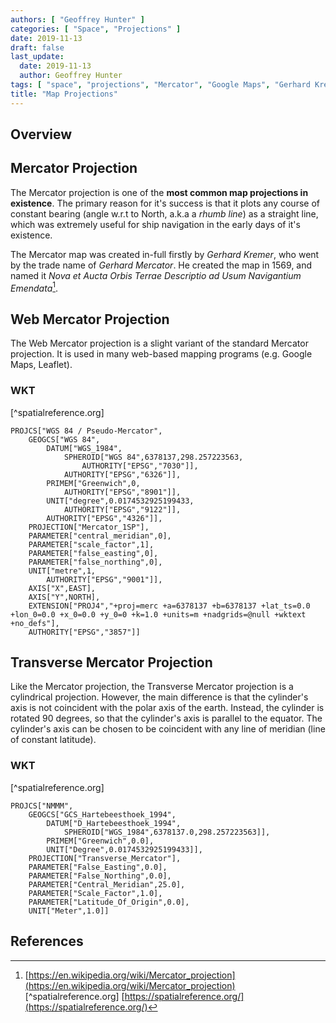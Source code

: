 ```yaml
---
authors: [ "Geoffrey Hunter" ]
categories: [ "Space", "Projections" ]
date: 2019-11-13
draft: false
last_update:
  date: 2019-11-13
  author: Geoffrey Hunter
tags: [ "space", "projections", "Mercator", "Google Maps", "Gerhard Kremer", "Gerhard Mercator", "WKT" ]
title: "Map Projections"
---
```



## Overview

## Mercator Projection

The Mercator projection is one of the **most common map projections in existence**. The primary reason for it's success is that it plots any course of constant bearing (angle w.r.t to North, a.k.a a _rhumb line_) as a straight line, which was extremely useful for ship navigation in the early days of it's existence.

The Mercator map was created in-full firstly by _Gerhard Kremer_, who went by the trade name of _Gerhard Mercator_. He created the map in 1569, and named it _Nova et Aucta Orbis Terrae Descriptio ad Usum Navigantium Emendata_[^wikipedia].

## Web Mercator Projection

The Web Mercator projection is a slight variant of the standard Mercator projection. It is used in many web-based mapping programs (e.g. Google Maps, Leaflet).

### WKT

[^spatialreference.org]

```text
PROJCS["WGS 84 / Pseudo-Mercator",
    GEOGCS["WGS 84",
        DATUM["WGS_1984",
            SPHEROID["WGS 84",6378137,298.257223563,
                AUTHORITY["EPSG","7030"]],
            AUTHORITY["EPSG","6326"]],
        PRIMEM["Greenwich",0,
            AUTHORITY["EPSG","8901"]],
        UNIT["degree",0.0174532925199433,
            AUTHORITY["EPSG","9122"]],
        AUTHORITY["EPSG","4326"]],
    PROJECTION["Mercator_1SP"],
    PARAMETER["central_meridian",0],
    PARAMETER["scale_factor",1],
    PARAMETER["false_easting",0],
    PARAMETER["false_northing",0],
    UNIT["metre",1,
        AUTHORITY["EPSG","9001"]],
    AXIS["X",EAST],
    AXIS["Y",NORTH],
    EXTENSION["PROJ4","+proj=merc +a=6378137 +b=6378137 +lat_ts=0.0 +lon_0=0.0 +x_0=0.0 +y_0=0 +k=1.0 +units=m +nadgrids=@null +wktext  +no_defs"],
    AUTHORITY["EPSG","3857"]]
```

## Transverse Mercator Projection

Like the Mercator projection, the Transverse Mercator projection is a cylindrical projection. However, the main difference is that the cylinder's axis is not coincident with the polar axis of the earth. Instead, the cylinder is rotated 90 degrees, so that the cylinder's axis is parallel to the equator. The cylinder's axis can be chosen to be coincident with any line of meridian (line of constant latitude).

### WKT

[^spatialreference.org]

```text
PROJCS["NMMM",
    GEOGCS["GCS_Hartebeesthoek_1994",
        DATUM["D_Hartebeesthoek_1994",
            SPHEROID["WGS_1984",6378137.0,298.257223563]],
        PRIMEM["Greenwich",0.0],
        UNIT["Degree",0.0174532925199433]],
    PROJECTION["Transverse_Mercator"],
    PARAMETER["False_Easting",0.0],
    PARAMETER["False_Northing",0.0],
    PARAMETER["Central_Meridian",25.0],
    PARAMETER["Scale_Factor",1.0],
    PARAMETER["Latitude_Of_Origin",0.0],
    UNIT["Meter",1.0]]
```

## References

[^wikipedia]: [https://en.wikipedia.org/wiki/Mercator_projection](https://en.wikipedia.org/wiki/Mercator_projection)
[^spatialreference.org] [https://spatialreference.org/](https://spatialreference.org/)